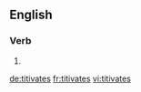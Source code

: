 
==English==

===Verb===
{{head|en|verb form}}

# {{en-third-person singular of|titivate}}

[[de:titivates]]
[[fr:titivates]]
[[vi:titivates]]